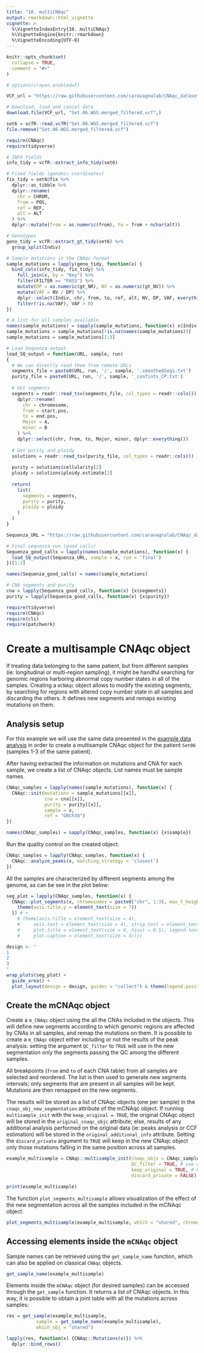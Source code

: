 ```yaml
---
title: "10. multiCNAqc"
output: rmarkdown::html_vignette
vignette: >
  %\VignetteIndexEntry{10. multiCNAqc}
  %\VignetteEngine{knitr::rmarkdown}
  %\VignetteEncoding{UTF-8}
---
```


```r
knitr::opts_chunk$set(
  collapse = TRUE, 
  comment = "#>"
)

# options(crayon.enabled=F)

VCF_url = "https://raw.githubusercontent.com/caravagnalab/CNAqc_datasets/main/MSeq_Set06/Mutations/Set.06.WGS.merged_filtered.vcf"

# Download, load and cancel data
download.file(VCF_url, "Set.06.WGS.merged_filtered.vcf",)

set6 = vcfR::read.vcfR("Set.06.WGS.merged_filtered.vcf")
file.remove("Set.06.WGS.merged_filtered.vcf")

require(CNAqc)
require(tidyverse)

# INFO fields 
info_tidy = vcfR::extract_info_tidy(set6)

# Fixed fields (genomic coordinates)
fix_tidy = set6@fix %>%
  dplyr::as_tibble %>%
  dplyr::rename(
    chr = CHROM,
    from = POS,
    ref = REF,
    alt = ALT
  ) %>%
  dplyr::mutate(from = as.numeric(from), to = from + nchar(alt))

# Genotypes
geno_tidy = vcfR::extract_gt_tidy(set6) %>%
  group_split(Indiv)

# Sample mutations in the CNAqc format
sample_mutations = lapply(geno_tidy, function(x) {
  bind_cols(info_tidy, fix_tidy) %>% 
    full_join(x, by = "Key") %>%
    filter(FILTER == "PASS") %>% 
    mutate(DP = as.numeric(gt_NR), NV = as.numeric(gt_NV)) %>%
    mutate(VAF = NV / DP) %>%
    dplyr::select(Indiv, chr, from, to, ref, alt, NV, DP, VAF, everything()) %>%
    filter(!is.na(VAF), VAF > 0)
})

# A list for all samples available
names(sample_mutations) = sapply(sample_mutations, function(x) x$Indiv[1])
sample_mutations = sample_mutations[!is.na(names(sample_mutations))]
sample_mutations = sample_mutations[1:3]

# Load Sequenza output
load_SQ_output = function(URL, sample, run)
{
  # We can directly read them from remote URLs
  segments_file = paste0(URL, run, '/', sample, '.smoothedSegs.txt')
  purity_file = paste0(URL, run, '/', sample, '_confints_CP.txt')
  
  # Get segments
  segments = readr::read_tsv(segments_file, col_types = readr::cols()) %>%
    dplyr::rename(
      chr = chromosome,
      from = start.pos,
      to = end.pos,
      Major = A,
      minor = B
    ) %>%
    dplyr::select(chr, from, to, Major, minor, dplyr::everything())
  
  # Get purity and ploidy
  solutions = readr::read_tsv(purity_file, col_types = readr::cols())
  
  purity = solutions$cellularity[2]
  ploidy = solutions$ploidy.estimate[2]
  
  return(
    list(
      segments = segments,
      purity = purity,
      ploidy = ploidy
    )
  )
}

Sequenza_URL = "https://raw.githubusercontent.com/caravagnalab/CNAqc_datasets/main/MSeq_Set06/Copy%20Number/"

# Final sequenza run (good calls)
Sequenza_good_calls = lapply(names(sample_mutations), function(x) {
  load_SQ_output(Sequenza_URL, sample = x, run = 'final')
})[1:3]

names(Sequenza_good_calls) = names(sample_mutations)

# CNA segments and purity
cna = lapply(Sequenza_good_calls, function(x) {x$segments})
purity = lapply(Sequenza_good_calls, function(x) {x$purity})

```

```r
require(tidyverse)
require(CNAqc)
require(cli)
require(patchwork)
```

# Create a multisample CNAqc object

If treating data belonging to the same patient, but from different samples (ie: longitudinal or multi-region sampling), it might be handful searching for genomic regions harboring abnormal copy number states in all of the samples. Creating a `mCNAqc` object allows to modify the existing segments, by searching for regions with altered copy number state in all samples and discarding the others. It defines new segments and remaps existing mutations on them.

## Analysis setup

For this example we will use the same data presented in the [example data analysis](https://caravagnalab.github.io/CNAqc/articles/a7_example_MSeq.html) in order to create a multisample CNAqc object for the patient `Set06` (samples 1-3 of the same patient).

After having extracted the information on mutations and CNA for each sample, we create a list of CNAqc objects. List names must be sample names.

```r
CNAqc_samples = lapply(names(sample_mutations), function(x) {
  CNAqc::init(mutations = sample_mutations[[x]], 
              cna = cna[[x]], 
              purity = purity[[x]], 
              sample = x,
              ref = "GRCh38")
})

names(CNAqc_samples) = sapply(CNAqc_samples, function(x) {x$sample})
```

Run the quality control on the created object.

```r
CNAqc_samples = lapply(CNAqc_samples, function(x) {
  CNAqc::analyze_peaks(x, matching_strategy = 'closest')
})
```

All the samples are characterized by different segments among the genome, as can be see in the plot below:

```r
seg_plot = lapply(CNAqc_samples, function(x) {
  CNAqc::plot_segments(x, chromosomes = paste0("chr", 1:3), max_Y_height = 3) +
    theme(axis.title.y = element_text(size = 7))
  }) # +
    # theme(axis.title = element_text(size = 4),
    #     axis.text = element_text(size = 4), strip.text = element_text(size = 4),
    #     plot.title = element_text(size = 4, hjust = 0.5), legend.text = element_text(size=6),
    #     plot.caption = element_text(size = 4))})

design <- "
1
2
3
"    
wrap_plots(seg_plot) +
  guide_area() +
  plot_layout(design = design, guides = "collect") & theme(legend.position = 'top')

```

## Create the mCNAqc object

Create a `m_CNAqc` object using the all the CNAs included in the objects. This will define new segments according to which genomic regions are affected by CNAs in all samples, and remap the mutations on them. It is possible to create a `m_CNAqc` object either including or not the results of the peak analysis: setting the argument `QC_filter` to `TRUE` will use in the new segmentation only the segments passing the QC among the different samples.  

All breakpoints (`from` and `to` of each CNA table) from all samples are selected and reordered. The list is then used to generate new segments intervals; only segments that are present in all samples will be kept. Mutations are then remapped on the new segments.

The results will be stored as a list of CNAqc objects (one per sample) in the `cnaqc_obj_new_segmentation` attribute of the mCNAqc object. If running `multisample_init` with the `keep_original = TRUE`, the original CNAqc object will be stored in the `original_cnaqc_objc` attribute; else, results of any additional analysis performed on the original data (ie: peaks analysis or CCF estimation) will be stored in the `original_additional_info` attribute. Setting the `discard_private` argument to `TRUE` will keep in the new CNAqc object only those mutations falling in the same position across all samples.

```r
example_multisample = CNAqc::multisample_init(cnaqc_objs = CNAqc_samples, 
                                              QC_filter = TRUE, # use only segments passing QC
                                              keep_original = TRUE, # keep the original CNAqc objects too
                                              discard_private = FALSE) # keep also not private mutations among the samples
```

``` r
print(example_multisample)
```

The function `plot_segments_multisample` allows visualization of the effect of the new segmentation across all the samples included in the mCNAqc object.

```r
plot_segments_multisample(example_multisample, which = "shared", chromosomes = paste0("chr", 1:3)) + ggtitle("New segmentation")
```

## Accessing elements inside the `mCNAqc` object

Sample names can be retrieved using the `get_sample_name` function, which can also be applied on classical `CNAqc` objects.

```r
get_sample_name(example_multisample)
```

Elements inside the `mCNAqc` object (for desired samples) can be accessed through the `get_sample` function. It returns a list of CNAqc objects. In this way, it is possible to obtain a joint table with all the mutations across samples:

```r
res = get_sample(example_multisample, 
           sample = get_sample_name(example_multisample), 
           which_obj = "shared")

lapply(res, function(x) {CNAqc::Mutations(x)}) %>% 
  dplyr::bind_rows()
```

